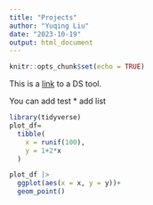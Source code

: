 ```yaml
---
title: "Projects"
author: "Yuqing Liu"
date: "2023-10-19"
output: html_document
---
```


```r
knitr::opts_chunk$set(echo = TRUE)
```

This is a [link](https://www.google.com/) to a DS tool.

You can add test
  * add list

```r
library(tidyverse)
plot_df= 
  tibble(
    x = runif(100),
    y = 1+2*x
  )

plot_df |>
  ggplot(aes(x = x, y = y))+
  geom_point()
```